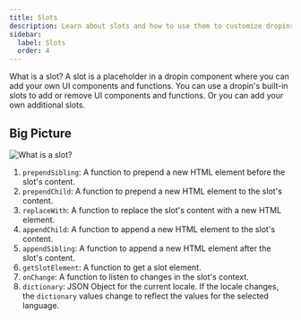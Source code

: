 ```yaml
---
title: Slots
description: Learn about slots and how to use them to customize dropins.
sidebar:
  label: Slots
  order: 4
---
```



What is a slot? A slot is a placeholder in a dropin component where you can add your own UI components and functions. You can use a dropin's built-in slots to add or remove UI components and functions. Or you can add your own additional slots.

## Big Picture

<Diagram caption="What is a slot?">![What is a slot?](@images/slots/what-is-a-slot.svg)</Diagram>

<Callouts>

1. `prependSibling`: A function to prepend a new HTML element before the slot's content.
1. `prependChild`: A function to prepend a new HTML element to the slot's content.
1. `replaceWith`: A function to replace the slot's content with a new HTML element.
1. `appendChild`: A function to append a new HTML element to the slot's content.
1. `appendSibling`: A function to append a new HTML element after the slot's content.
1. `getSlotElement`: A function to get a slot element.
1. `onChange`: A function to listen to changes in the slot's context.
1. `dictionary`: JSON Object for the current locale. If the locale changes, the `dictionary` values change to reflect the values for the selected language.

</Callouts>
